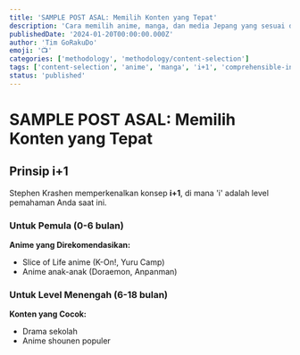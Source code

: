 ```yaml
---
title: 'SAMPLE POST ASAL: Memilih Konten yang Tepat'
description: 'Cara memilih anime, manga, dan media Jepang yang sesuai dengan level Anda.'
publishedDate: '2024-01-20T00:00:00.000Z'
author: 'Tim GoRakuDo'
emoji: '📺'
categories: ['methodology', 'methodology/content-selection']
tags: ['content-selection', 'anime', 'manga', 'i+1', 'comprehensible-input']
status: 'published'
---
```


# SAMPLE POST ASAL: Memilih Konten yang Tepat

## Prinsip i+1

Stephen Krashen memperkenalkan konsep **i+1**, di mana 'i' adalah level pemahaman Anda saat ini.

### Untuk Pemula (0-6 bulan)

**Anime yang Direkomendasikan:**

- Slice of Life anime (K-On!, Yuru Camp)
- Anime anak-anak (Doraemon, Anpanman)

### Untuk Level Menengah (6-18 bulan)

**Konten yang Cocok:**

- Drama sekolah
- Anime shounen populer



